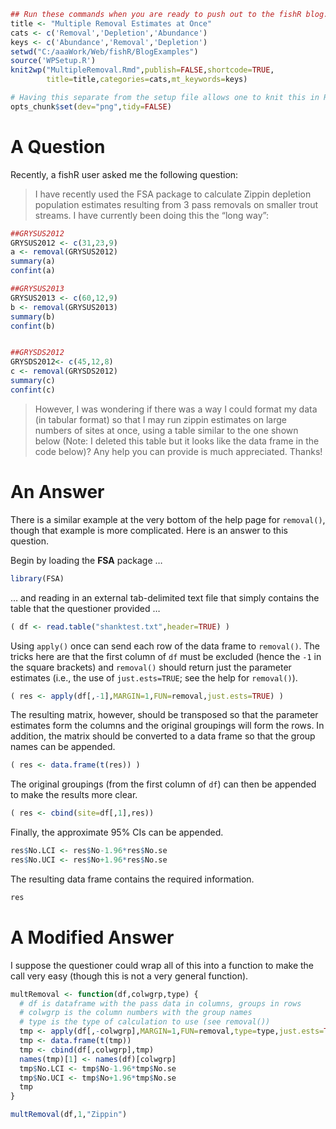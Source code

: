 ```r
## Run these commands when you are ready to push out to the fishR blog.
title <- "Multiple Removal Estimates at Once"
cats <- c('Removal','Depletion','Abundance')
keys <- c('Abundance','Removal','Depletion')
setwd("C:/aaaWork/Web/fishR/BlogExamples")
source('WPSetup.R')
knit2wp("MultipleRemoval.Rmd",publish=FALSE,shortcode=TRUE,
        title=title,categories=cats,mt_keywords=keys)
```

```r
# Having this separate from the setup file allows one to knit this in RStudio.
opts_chunk$set(dev="png",tidy=FALSE)
```

# A Question #
Recently, a fishR user asked me the following question:

> I have recently used the FSA package to calculate Zippin depletion population estimates resulting from 3 pass removals on smaller trout streams.  I have currently been doing this the "long way":

```r
##GRYSUS2012
GRYSUS2012 <- c(31,23,9)
a <- removal(GRYSUS2012)
summary(a)
confint(a)

##GRYSUS2013
GRYSUS2013 <- c(60,12,9)
b <- removal(GRYSUS2013)
summary(b)
confint(b)


##GRYSDS2012
GRYSDS2012<- c(45,12,8)
c <- removal(GRYSDS2012)
summary(c)
confint(c)
```

> However, I was wondering if there was a way I could format my data (in tabular format) so that I may run zippin estimates on large numbers of sites at once, using a table similar to the one shown below (Note: I deleted this table but it looks like the data frame in the code below)?  Any help you can provide is much appreciated.  Thanks!

# An Answer #
There is a similar example at the very bottom of the help page for `removal()`, though that example is more complicated.  Here is an answer to this question.

Begin by loading the **FSA** package ...


```r
library(FSA)
```

... and reading in an external tab-delimited text file that simply contains the table that the questioner provided ...

```r
( df <- read.table("shanktest.txt",header=TRUE) )
```

Using `apply()` once can send each row of the data frame to `removal()`.  The tricks here are that the first column of `df` must be excluded (hence the `-1` in the square brackets) and `removal()` should return just the parameter estimates (i.e., the use of `just.ests=TRUE`; see the help for `removal()`). 

```r
( res <- apply(df[,-1],MARGIN=1,FUN=removal,just.ests=TRUE) )
```

The resulting matrix, however, should be transposed so that the parameter estimates form the columns and the original groupings will form the rows.  In addition, the matrix should be converted to a data frame so that the group names can be appended.

```r
( res <- data.frame(t(res)) )
```

The original groupings (from the first column of `df`) can then be appended to make the results more clear.

```r
( res <- cbind(site=df[,1],res))
```

Finally, the approximate 95% CIs can be appended.

```r
res$No.LCI <- res$No-1.96*res$No.se
res$No.UCI <- res$No+1.96*res$No.se
```

The resulting data frame contains the required information.

```r
res
```

# A Modified Answer #
I suppose the questioner could wrap all of this into a function to make the call very easy (though this is not a very general function).

```r
multRemoval <- function(df,colwgrp,type) {
  # df is dataframe with the pass data in columns, groups in rows
  # colwgrp is the column numbers with the group names
  # type is the type of calculation to use (see removal())
  tmp <- apply(df[,-colwgrp],MARGIN=1,FUN=removal,type=type,just.ests=TRUE)
  tmp <- data.frame(t(tmp))
  tmp <- cbind(df[,colwgrp],tmp)
  names(tmp)[1] <- names(df)[colwgrp]
  tmp$No.LCI <- tmp$No-1.96*tmp$No.se
  tmp$No.UCI <- tmp$No+1.96*tmp$No.se
  tmp
}

multRemoval(df,1,"Zippin")
```
